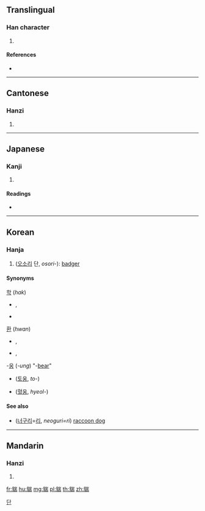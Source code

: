 {{character info/new}}
==Translingual==

===Han character===
{{Han char|rn=153|rad=豸|as=09|sn=16|four=22227|canj=BHUMB}}

# {{defn|Han|sort=豸09}}

====References====
* {{Han ref|kx=1202.260|dkj=36590|dj=1664.010|hdz=63915.030|uh=8C92|ud=35986|bh=EBB2|bd=60338}}

----

==Cantonese==

===Hanzi===
{{yue-hanzi|jyut=|y=teun1}}

# {{defn|lang=yue|sort=豸09}}

----

==Japanese==

===Kanji===
{{ja-kanji|grade=|rs=豸09}}

# {{defn|lang=ja|sort=豸09}}

====Readings====
* {{ja-readings|on=[[たん]] (tan)|kun=[[まみ]] (mami)|nanori=}}

----

==Korean==

===Hanja===
{{ko-hanja|hangeul=단|eumhun=|rv=dan|mr=|y=}}

# ([[오소리]] 단, ''osori-''): [[badger]]

====Synonyms====
{{top3}}
; [[학]] (''hak'')
* {{l|ko|貉}}, {{l|ko|狢}}
* {{l|ko|貈}}
{{mid3}}
; [[환]] (''hwan'')
* {{l|ko|貆}}, {{l|ko|狟}}
* {{l|ko|貛}}, {{l|ko|獾}}
{{mid3}}
; -[[웅]] (''-ung'') "-[[bear]]"
* {{l|ko|土熊}} ([[토웅]], ''to-'')
* {{l|ko|穴熊}} ([[혈웅]], ''hyeol-'')
{{bottom}}

====See also====
* {{l|ko|狸}} ([[너구리]]=[[리]], ''neoguri=ri'') [[raccoon dog]]

[[Category:Hanja readings|단]]

----

==Mandarin==

===Hanzi===
{{cmn-hanzi|pin=[[tuān]] ([[tuan1]])|wg=t'uan<sup>1</sup>}}

# {{defn|lang=cmn|sort=豸09}}

[[fr:貒]]
[[hu:貒]]
[[mg:貒]]
[[pl:貒]]
[[th:貒]]
[[zh:貒]]